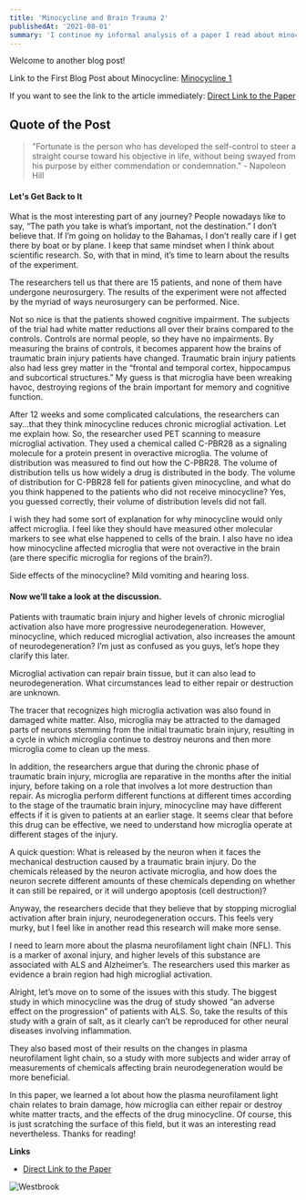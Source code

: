 ```yaml
---
title: 'Minocycline and Brain Trauma 2'
publishedAt: '2021-08-01'
summary: 'I continue my informal analysis of a paper I read about minocycline and its effect on patients with traumatic brain injuries.'
---
```


Welcome to another blog post!

Link to the First Blog Post about Minocycline: [Minocycline 1](https://neuro-ver-test.vercel.app/blog/mino1)

If you want to see the link to the article immediately: [Direct Link to the Paper](https://doi.org/10.1093/brain/awx339)

## Quote of the Post
> "Fortunate is the person who has developed the self-control to steer a straight course toward his objective in life, without being swayed from his purpose by either commendation or condemnation." - Napoleon Hill

#### Let's Get Back to It

What is the most interesting part of any journey? People nowadays like to say, “The path you take is what’s important, not the destination.” I don’t believe that. If I’m going on holiday to the Bahamas, I don’t really care if I get there by boat or by plane. I keep that same mindset when I think about scientific research. So, with that in mind, it’s time to learn about the results of the experiment. 

The researchers tell us that there are 15 patients, and none of them have undergone neurosurgery. The results of the experiment were not affected by the myriad of ways neurosurgery can be performed. Nice. 

Not so nice is that the patients showed cognitive impairment. The subjects of the trial had white matter reductions all over their brains compared to the controls. Controls are normal people, so they have no impairments. By measuring the brains of controls, it becomes apparent how the brains of traumatic brain injury patients have changed. 
Traumatic brain injury patients also had less grey matter in the “frontal and temporal cortex, hippocampus and subcortical structures.” My guess is that microglia have been wreaking havoc, destroying regions of the brain important for memory and cognitive function. 

After 12 weeks and some complicated calculations, the researchers can say…that they think minocycline reduces chronic microglial activation. Let me explain how.
So, the researcher used PET scanning to measure microglial activation. They used a chemical called C-PBR28 as a signaling molecule for a protein present in overactive microglia. The volume of distribution was measured to find out how the C-PBR28. The volume of distribution tells us how widely a drug is distributed in the body. 
The volume of distribution for C-PBR28 fell for patients given minocycline, and what do you think happened to the patients who did not receive minocycline? Yes, you guessed correctly, their volume of distribution levels did not fall. 

I wish they had some sort of explanation for why minocycline would only affect microglia. I feel like they should have measured other molecular markers to see what else happened to cells of the brain. I also have no idea how minocycline affected microglia that were not overactive in the brain (are there specific microglia for regions of the brain?). 

Side effects of the minocycline? Mild vomiting and hearing loss. 

#### Now we’ll take a look at the discussion.

Patients with traumatic brain injury and higher levels of chronic microglial activation also have more progressive neurodegeneration. However, minocycline, which reduced microglial activation, also increases the amount of neurodegeneration? I’m just as confused as you guys, let’s hope they clarify this later.

Microglial activation can repair brain tissue, but it can also lead to neurodegeneration. What circumstances lead to either repair or destruction are unknown. 

The tracer that recognizes high microglia activation was also found in damaged white matter. Also, microglia may be attracted to the damaged parts of neurons stemming from the initial traumatic brain injury, resulting in a cycle in which microglia continue to destroy neurons and then more microglia come to clean up the mess.

In addition, the researchers argue that during the chronic phase of traumatic brain injury, microglia are reparative in the months after the initial injury, before taking on a role that involves a lot more destruction than repair. As microglia perform different functions at different times according to the stage of the traumatic brain injury, minocycline may have different effects if it is given to patients at an earlier stage. It seems clear that before this drug can be effective, we need to understand how microglia operate at different stages of the injury. 

A quick question: What is released by the neuron when it faces the mechanical destruction caused by a traumatic brain injury. Do the chemicals released by the neuron activate microglia, and how does the neuron secrete different amounts of these chemicals depending on whether it can still be repaired, or it will undergo apoptosis (cell destruction)?

Anyway, the researchers decide that they believe that by stopping microglial activation after brain injury, neurodegeneration occurs. This feels very murky, but I feel like in another read this research will make more sense.

I need to learn more about the plasma neurofilament light chain (NFL). This is a marker of axonal injury, and higher levels of this substance are associated with ALS and Alzheimer’s. The researchers used this marker as evidence a brain region had high microglial activation.

Alright, let’s move on to some of the issues with this study. The biggest study in which minocycline was the drug of study showed “an adverse effect on the progression” of patients with ALS. So, take the results of this study with a grain of salt, as it clearly can’t be reproduced for other neural diseases involving inflammation.

They also based most of their results on the changes in plasma neurofilament light chain, so a study with more subjects and wider array of measurements of chemicals affecting brain neurodegeneration would be more beneficial.

In this paper, we learned a lot about how the plasma neurofilament light chain relates to brain damage, how microglia can either repair or destroy white matter tracts, and the effects of the drug minocycline. Of course, this is just scratching the surface of this field, but it was an interesting read nevertheless.
Thanks for reading!

**Links**
- [Direct Link to the Paper](https://doi.org/10.1093/brain/awx339)

![Westbrook](/images/dancing.gif)
